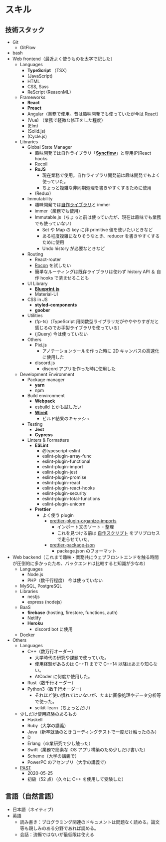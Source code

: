 # スキル

## 技術スタック

-   Git
    -   GitFlow
-   bash
-   Web frontend（最近よく使うものを太字で記した）
    -   Languages
        -   **TypeScript** （TSX）
        -   (JavaScript)
        -   HTML
        -   CSS, Sass
        -   ReScript (ReasonML)
    -   Frameworks
        -   **React**
        -   **Preact**
        -   Angular（業務で使用。昔は趣味開発でも使っていたが今は React）
        -   (Vue) （業務で軽微な修正をした程度）
        -   (Elm)
        -   (Solid.js)
        -   (Cycle.js)
    -   Libraries
        -   Global State Manager
            -   趣味開発では自作ライブラリ「[**Syncflow**](https://docs.google.com/presentation/d/1y9F5jxD6e1bFzLOs3BVAzIqhW806OfmLzIYaaU1j7yM/edit#slide=id.gc229ea533d_0_648)」と専用(P)React hooks
            -   Recoil
            -   **RxJS**
                -   現在業務で使用。自作ライブラリ開発前は趣味開発でもよく使っていた。
                -   ちょっと複雑な非同期処理を書きやすくするために使用
            -   (Redux)
        -   Immutability
            -   趣味開発では[自作ライブラリ](https://www.kabuku.co.jp/developers/typescript%E3%81%AE%E6%96%B0%E6%A9%9F%E8%83%BD%E3%82%92%E4%BD%BF%E3%81%A3%E3%81%A6immutable%E3%83%A9%E3%82%A4%E3%83%96%E3%83%A9%E3%83%AA%E3%81%AE%E5%9E%8B%E4%BB%98%E3%81%91%E3%82%92%E9%A0%91%E5%BC%B5)と immer
            -   immer（業務でも使用）
            -   Immutable.js（ちょっと前は使っていたが、現在は趣味でも業務でも使っていない）
                -   Set や Map の key に非 primitive 値を使いたいときなど
                -   ある程度複雑になりそうなとき、reducer を書きやすくするために使用
                -   Undo history が必要なときなど
        -   Routing
            -   React-router
            -   [Rocon](https://blog.uhy.ooo/entry/2020-08-10/rocon-alpha/) を試したい
            -   簡単なルーティングは既存ライブラリは使わず history API ＆ 自作 hooks で済ませることも
        -   UI Library
            -   [**Blueprint.js**](https://blueprintjs.com/docs/)
            -   Material-UI
        -   CSS in JS
            -   **styled-components**
            -   **goober**
        -   Utilities
            -   (fp-ts)（TypeScript 用関数型ライブラリだがやややりすぎだと感じるのでお手製ライブラリを使っている）
            -   (jQuery) 今は使っていない
        -   Others
            -   Pixi.js
                -   アノテーションツールを作った時に 2D キャンバスの高速化に使用した
            -   discord.js
                -   discord アプリを作った時に使用した
    -   Development Environment
        -   Package manager
            -   **yarn**
            -   npm
        -   Build environment
            -   **Webpack**
            -   esbuild とかも試したい
            -   **[Wireit](https://github.com/google/wireit)**
                -   ビルド結果のキャッシュ
        -   Testing
            -   **Jest**
            -   **Cypress**
        -   Linters & Formatters
            -   **ESLint**
                -   @typescript-eslint
                -   eslint-plugin-array-func
                -   eslint-plugin-functional
                -   eslint-plugin-import
                -   eslint-plugin-jest
                -   eslint-plugin-promise
                -   eslint-plugin-react
                -   eslint-plugin-react-hooks
                -   eslint-plugin-security
                -   eslint-plugin-total-functions
                -   eslint-plugin-unicorn
            -   **Prettier**
                -   よく使う plugin
                    -   [prettier-plugin-organize-imports](https://github.com/simonhaenisch/prettier-plugin-organize-imports#readme)
                        -   インポート文のソート・整理
                        -   これを見つける前は [自作スクリプト](https://qiita.com/pikohideaki/items/9f3843853903fcff392c) をプリプロセスで走らせていた。
                    -   [prettier-package-json](https://www.npmjs.com/package/prettier-package-json)
                        -   package.json のフォーマット
-   Web backend（これまで趣味・業務共にウェブフロントエンドを触る時間が圧倒的に多かったため、バックエンドは比較すると知識が少なめ）
    -   Languages
        -   Node.js
        -   PHP（数千行程度） 今は使っていない
    -   MySQL, PostgreSQL
    -   Libraries
        -   nestjs
        -   express (nodejs)
    -   BaaS
        -   **firebase** (hosting, firestore, functions, auth)
        -   Netlify
        -   **Heroku**
            -   discord bot に使用
    -   Docker
-   Others
    -   Languages
        -   C++（数万行オーダー）
            -   大学時代の研究や課題で使っていた。
            -   使用経験があるのは C++11 までで C++14 以降はあまり知らない。
            -   AtCoder に何度か使用した。
        -   Rust（数千行オーダー）
        -   Python3（数千行オーダー）
            -   それほど使い慣れてはいないが、たまに画像処理やデータ分析等で使った。
            -   scikit-learn（ちょっとだけ）
    -   少しだけ使用経験のあるもの
        -   Haskell
        -   Ruby（大学の講義）
        -   Java（新卒就活のときコーディングテストで一度だけ触ったのみ）
        -   D
        -   Erlang（卒業研究で少し触った）
        -   Swift（業務で簡素な iOS アプリ構築のため少しだけ書いた）
        -   Scheme（大学の講義で）
        -   PowerPC のアセンブリ（大学の講義で）
    -   [PAST](https://atcoder.jp/contests/past202005-2)
        -   2020-05-25
        -   初級（52 点）（久々に C++ を使用して受験した）

## 言語（自然言語）

-   日本語（ネイティブ）
-   英語
    -   読み書き：プログラミング関連のドキュメントは問題なく読める。論文等も親しみのある分野であれば読める。
    -   会話：流暢ではないが最低限は使える
